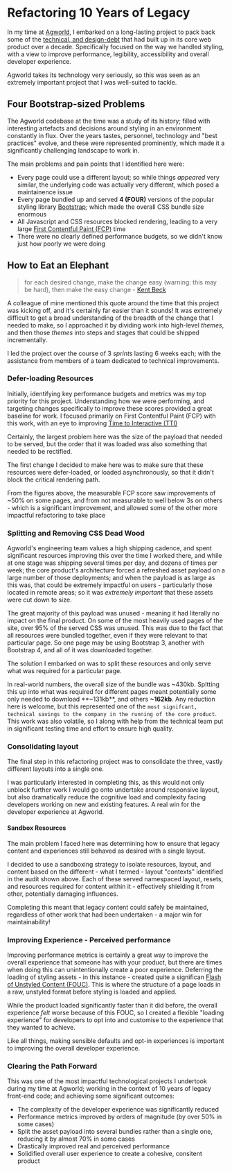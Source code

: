 
<Meta
  description="Refactoring 10 Years of Legacy"
  url="https://phobon.io/writing/refactoring-10-years-of-legacy"
  image="https://phobon.io/writing/refactoring-10-years-of-legacy/index.webp"
/>

# Refactoring 10 Years of Legacy

In my time at [Agworld](https://agworld.com), I embarked on a long-lasting project to pack back some of the [technical, and design-debt](https://en.wikipedia.org/wiki/Technical_debt) that had built up in its core web product over a decade. Specifically focused on the way we handled styling, with a view to improve performance, legibility, accessibility and overall developer experience.

Agworld takes its technology very seriously, so this was seen as an extremely important project that I was well-suited to tackle.

## Four Bootstrap-sized Problems

The Agworld codebase at the time was a study of its history; filled with interesting artefacts and decisions around styling in an environment constantly in flux. Over the years tastes, personnel, technology and "best practices" evolve, and these were represented prominently, which made it a significantly challenging landscape to work in.

The main problems and pain points that I identified here were:

- Every page could use a different layout; so while things _appeared_ very similar, the underlying code was actually very different, which posed a maintainence issue
- Every page bundled up and served **4 (FOUR)** versions of the popular styling library [Bootstrap](https://getbootstrap.com/); which made the overall CSS bundle size enormous
- All Javascript and CSS resources blocked rendering, leading to a very large [First Contentful Paint (FCP)](https://web.dev/first-contentful-paint/) time
- There were no clearly defined performance budgets, so we didn't know just how poorly we were doing

<Figure caption="Results from a CSS audit">
  <Picture
    src="/writing/refactoring-10-years-of-legacy/1-audit.webp"
    alt="Results from a CSS audit"
    width={2272}
    height={1848}
  />
</Figure>

## How to Eat an Elephant

> for each desired change, make the change easy (warning: this may be hard), then make the easy change - [Kent Beck](https://twitter.com/kentbeck/status/250733358307500032)

A colleague of mine mentioned this quote around the time that this project was kicking off, and it's certainly far easier than it sounds! It was extremely difficult to get a broad understanding of the breadth of the change that I needed to make, so I approached it by dividing work into high-level _themes_, and then those _themes_ into steps and stages that could be shipped incrementally.

I led the project over the course of 3 _sprints_ lasting 6 weeks each; with the assistance from members of a team dedicated to technical improvements.

### Defer-loading Resources

Initially, identifying key performance budgets and metrics was my top priority for this project. Understanding how we were performing, and targeting changes specifically to improve these scores provided a great baseline for work. I focused primarily on First Contentful Paint (FCP) with this work, with an eye to improving [Time to Interactive (TTI)](https://web.dev/interactive/)

Certainly, the largest problem here was the size of the payload that needed to be served, but the order that it was loaded was also something that needed to be rectified.

The first change I decided to make here was to make sure that these resources were defer-loaded, or loaded asynchronously, so that it didn't block the critical rendering path.

<Figure caption="A small, but significant improvement">
  <Picture
    src="/writing/refactoring-10-years-of-legacy/3-metrics.webp"
    alt="Screenshots of Lighthouse outputs for different pages"
    width={2272}
    height={1848}
  />
</Figure>

From the figures above, the measurable FCP score saw improvements of ~50% on some pages, and from not measurable to well below 3s on others - which is a significant improvement, and allowed some of the other more impactful refactoring to take place

### Splitting and Removing CSS Dead Wood

Agworld's engineering team values a high shipping cadence, and spent significant resources improving this over the time I worked there, and while at one stage was shipping several times per day, and dozens of times per week; the core product's architecture forced a refreshed asset payload on a large number of those deployments; and when the payload is as large as this was, that could be extremely impactful on users - particularly those located in remote areas; so it was _extremely important_ that these assets were cut down to size.

<Figure caption="Significant, blocking resource payloads">
  <Picture
    src="/writing/refactoring-10-years-of-legacy/2-blocking_payloads.webp"
    alt="Graph showing size and impact of web resources"
    width={905}
    height={535}
  />
</Figure>

The great majority of this payload was unused - meaning it had literally no impact on the final product. On some of the most heavily used pages of the site, over 95% of the served CSS was unused. This was due to the fact that all resources were bundled together, even if they were relevant to that particular page. So one page may be using Bootstrap 3, another with Bootstrap 4, and all of it was downloaded together.

The solution I embarked on was to split these resources and only serve what was required for a particular page.

<Figure caption="Removing and splitting resources">
  <Picture
    src="/writing/refactoring-10-years-of-legacy/5-payloads.webp"
    alt="Screenshots of Github comments and PRs showing number of lines removed"
    width={676}
    height={439}
  />
</Figure>

In real-world numbers, the overall size of the bundle was ~430kb. Spltting this up into what was required for different pages meant potentially some only needed to download **~131kb**, and others **~162kb**. Any reduction here is welcome, but this represented one of the `most signifcant, technical savings to the company in the running of the core product`. This work was also volatile, so I along with help from the technical team put in significant testing time and effort to ensure high quality.

### Consolidating layout

The final step in this refactoring project was to consolidate the three, vastly different layouts into a single one.

<Figure caption="Auditing layouts in Agworld's web product">
  <Picture
    src="/writing/refactoring-10-years-of-legacy/4-layouts.webp"
    alt="Spreadsheet showing an audit of layouts and pages"
    width={1100}
    height={1136}
  />
</Figure>

I was particularly interested in completing this, as this would not only unblock further work I would go onto undertake around responsive layout, but also dramatically reduce the cognitive load and complexity facing developers working on new and existing features. A real win for the developer experience at Agworld.

#### Sandbox Resources

The main problem I faced here was determining how to ensure that legacy content and experiences still behaved as desired with a single layout.

<Figure caption="Uh oh!">
  <Picture
    src="/writing/refactoring-10-years-of-legacy/uh_oh.webp"
    alt="The broken layouts along the way"
    width={1163}
    height={890}
  />
</Figure>

I decided to use a sandboxing strategy to isolate resources, layout, and content based on the different - what I termed - layout "contexts" identified in the audit shown above. Each of these served namespaced layout, resets, and resources required for content within it - effectively shielding it from other, potentially damaging influences.

<FigureGrid caption="Subtle changes and improvements in consistency of experience">
  <Picture
    src="/writing/refactoring-10-years-of-legacy/consistent_design.webp"
    alt="Small changes in overall design"
    width={692}
    height={209}
  />
  <Picture
    src="/writing/refactoring-10-years-of-legacy/consistent_design2.webp"
    alt="Small changes in overall design"
    width={1130}
    height={579}
  />
</FigureGrid>

Completing this meant that legacy content could safely be maintained, regardless of other work that had been undertaken - a major win for maintainability!

### Improving Experience - Perceived performance

Improving performance metrics is certainly a great way to improve the overall experience that someone has with your product, but there are times when doing this can unintentionally create a poor experience. Deferring the loading of styling assets - in this instance - created quite a significan [Flash of Unstyled Content (FOUC)](https://en.wikipedia.org/wiki/Flash_of_unstyled_content). This is where the structure of a page loads in a raw, unstyled format before styling is loaded and applied.

While the product loaded significantly faster than it did before, the overall experience _felt_ worse because of this FOUC, so I created a flexible "loading experience" for developers to opt into and customise to the experience that they wanted to achieve.

<Figure caption="A simple loading experience">
  <Picture
    src="/writing/refactoring-10-years-of-legacy/fouc.gif"
    alt="Animated image demonstrating the simple loading experience"
    width={1270}
    height={806}
  />
</Figure>

Like all things, making sensible defaults and opt-in experiences is important to improving the overall developer experience.

### Clearing the Path Forward

This was one of the most impactful technological projects I undertook during my time at Agworld; working in the context of 10 years of legacy front-end code; and achieving some significant outcomes:

- The complexity of the developer experience was significantly reduced
- Performance metrics improved by orders of magnitude (by over 50% in some cases)
- Split the asset payload into several bundles rather than a single one, reducing it by almost 70% in some cases
- Drastically improved real and perceived performance
- Solidified overall user experience to create a cohesive, consitent product
